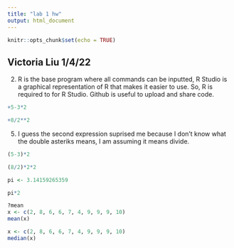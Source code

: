 ```yaml
---
title: "lab 1 hw"
output: html_document
---
```


```r
knitr::opts_chunk$set(echo = TRUE)
```
## Victoria Liu 1/4/22


2. R is the base program where all commands can be inputted, R Studio is a graphical representation of R that makes it easier to use. So, R is required to for R Studio. Github is useful to upload and share code.


```r
+5-3*2
```
```r
+8/2**2
```


5. I guess the second expression suprised me because I don't know what the double asteriks means, I am assuming it means divide.
```r
(5-3)*2
```
```r
(8/2)*2*2
```


```r
pi <- 3.14159265359
```
```r
pi*2
```


```r
?mean
x <- c(2, 8, 6, 6, 7, 4, 9, 9, 9, 10)
mean(x)
```
```r
x <- c(2, 8, 6, 6, 7, 4, 9, 9, 9, 10)
median(x)
```

